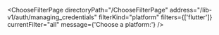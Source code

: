 

<ChooseFilterPage
  directoryPath="/ChooseFilterPage"
  address="/lib-v1/auth/managing_credentials"
  filterKind="platform"
  filters={['flutter']}
  currentFilter="all"
  message={'Choose a platform:'}
/>
